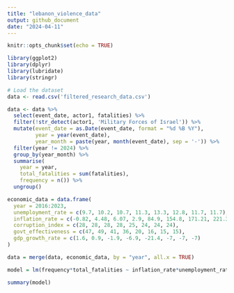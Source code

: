---
title: "lebanon_violence_data"
output: github_document
date: "2024-04-11"
---

```{r setup, include=FALSE}
knitr::opts_chunk$set(echo = TRUE)
```

```{r}

library(ggplot2)
library(dplyr)
library(lubridate)
library(stringr)

# Load the dataset
data <- read.csv('filtered_research_data.csv')

```

```{r}

data <- data %>% 
  select(event_date, actor1, fatalities) %>% 
  filter(!str_detect(actor1, 'Military Forces of Israel')) %>% 
  mutate(event_date = as.Date(event_date, format = "%d %B %Y"),
         year = year(event_date),
         year_month = paste(year, month(event_date), sep = '-')) %>% 
  filter(year != 2024) %>% 
  group_by(year_month) %>% 
  summarise(
    year = year,
    total_fatalities = sum(fatalities),
    frequency = n()) %>% 
  ungroup()

economic_data = data.frame(
  year = 2016:2023,
  unemployment_rate = c(9.7, 10.2, 10.7, 11.3, 13.3, 12.8, 11.7, 11.7), 
  inflation_rate = c(-0.82, 4.48, 6.07, 2.9, 84.9, 154.8, 171.21, 221.3),
  corruption_index = c(28, 28, 28, 28, 25, 24, 24, 24), 
  govt_effectiveness = c(47, 49, 41, 36, 20, 16, 15, 15),
  gdp_growth_rate = c(1.6, 0.9, -1.9, -6.9, -21.4, -7, -7, -7)
)

data = merge(data, economic_data, by = "year", all.x = TRUE)

```

```{r}

model = lm(frequency*total_fatalities ~ inflation_rate*unemployment_rate + govt_effectiveness, data=data)

summary(model)


```








